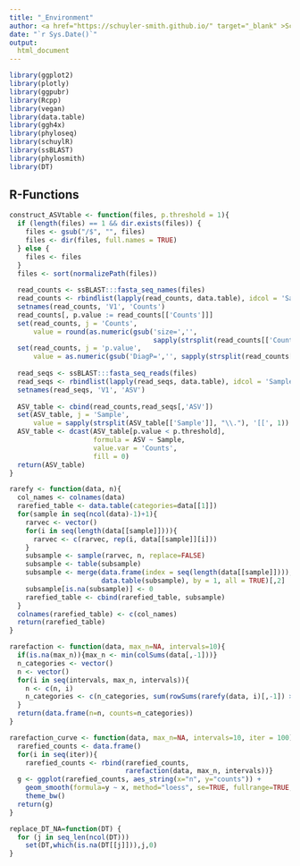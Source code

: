 ```yaml
---
title: "_Environment"
author: <a href="https://schuyler-smith.github.io/" target="_blank" >Schuyler D. Smith</a>
date: "`r Sys.Date()`"
output:
  html_document
---
```


```r
library(ggplot2)
library(plotly)
library(ggpubr)
library(Rcpp)
library(vegan)
library(data.table)
library(ggh4x)
library(phyloseq)
library(schuylR)
library(ssBLAST)
library(phylosmith)
library(DT)
```

## R-Functions {.tabset .tabset-pills}

```r
construct_ASVtable <- function(files, p.threshold = 1){
  if (length(files) == 1 && dir.exists(files)) {
    files <- gsub("/$", "", files)
    files <- dir(files, full.names = TRUE)
  } else {
    files <- files
  }
  files <- sort(normalizePath(files))
  
  read_counts <- ssBLAST:::fasta_seq_names(files)
  read_counts <- rbindlist(lapply(read_counts, data.table), idcol = 'Sample')
  setnames(read_counts, 'V1', 'Counts')
  read_counts[, p.value := read_counts[['Counts']]]
  set(read_counts, j = 'Counts', 
      value = round(as.numeric(gsub('size=','', 
                                    sapply(strsplit(read_counts[['Counts']], ";"), '[[', 2)))))
  set(read_counts, j = 'p.value', 
      value = as.numeric(gsub('DiagP=','', sapply(strsplit(read_counts[['p.value']], ";"), '[[', 3))))
  
  read_seqs <- ssBLAST:::fasta_seq_reads(files)
  read_seqs <- rbindlist(lapply(read_seqs, data.table), idcol = 'Sample')
  setnames(read_seqs, 'V1', 'ASV')
  
  ASV_table <- cbind(read_counts,read_seqs[,'ASV'])
  set(ASV_table, j = 'Sample', 
      value = sapply(strsplit(ASV_table[['Sample']], "\\."), '[[', 1))
  ASV_table <- dcast(ASV_table[p.value < p.threshold], 
                     formula = ASV ~ Sample, 
                     value.var = 'Counts',
                     fill = 0)
  return(ASV_table)
}

rarefy <- function(data, n){
  col_names <- colnames(data)
  rarefied_table <- data.table(categories=data[[1]])
  for(sample in seq(ncol(data)-1)+1){
    rarvec <- vector()
    for(i in seq(length(data[[sample]]))){
      rarvec <- c(rarvec, rep(i, data[[sample]][i]))
    }
    subsample <- sample(rarvec, n, replace=FALSE)
    subsample <- table(subsample)
    subsample <- merge(data.frame(index = seq(length(data[[sample]]))), 
                       data.table(subsample), by = 1, all = TRUE)[,2]
    subsample[is.na(subsample)] <- 0
    rarefied_table <- cbind(rarefied_table, subsample)
  }
  colnames(rarefied_table) <- c(col_names)
  return(rarefied_table)
}

rarefaction <- function(data, max_n=NA, intervals=10){
  if(is.na(max_n)){max_n <- min(colSums(data[,-1]))}
  n_categories <- vector()
  n <- vector()
  for(i in seq(intervals, max_n, intervals)){
    n <- c(n, i)
    n_categories <- c(n_categories, sum(rowSums(rarefy(data, i)[,-1]) > 0))
  }
  return(data.frame(n=n, counts=n_categories))
}

rarefaction_curve <- function(data, max_n=NA, intervals=10, iter = 100){
  rarefied_counts <- data.frame()
  for(i in seq(iter)){
    rarefied_counts <- rbind(rarefied_counts, 
                             rarefaction(data, max_n, intervals))}
  g <- ggplot(rarefied_counts, aes_string(x="n", y="counts")) + 
    geom_smooth(formula=y ~ x, method="loess", se=TRUE, fullrange=TRUE, level=0.95, color='black') + 
    theme_bw()
  return(g)
}

replace_DT_NA=function(DT) {
  for (j in seq_len(ncol(DT)))
    set(DT,which(is.na(DT[[j]])),j,0)
}
```
